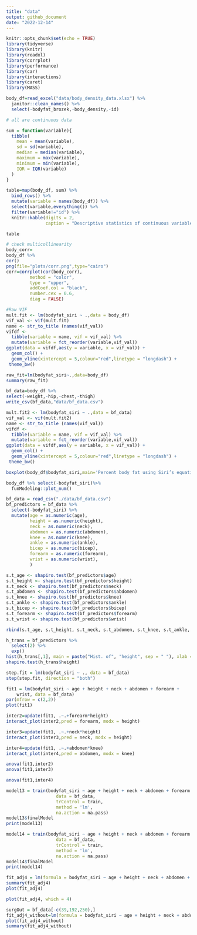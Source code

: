 ```yaml
---
title: "data"
output: github_document
date: "2022-12-14"
---
```


```r
knitr::opts_chunk$set(echo = TRUE)
library(tidyverse)
library(knitr)
library(readxl)
library(corrplot)
library(performance)
library(car)
library(interactions)
library(caret)
library(MASS)
```


```r
body_df=read_excel("data/body_density_data.xlsx") %>%
  janitor::clean_names() %>%
  select(-bodyfat_brozek,-body_density,-id)
```

```r
# all are continuous data

sum = function(variable){
  tibble(
    mean = mean(variable),
    sd = sd(variable),
    median = median(variable),
    maximum = max(variable),
    minimum = min(variable),
    IQR = IQR(variable)
  )
}

table=map(body_df, sum) %>% 
  bind_rows() %>% 
  mutate(variable = names(body_df)) %>% 
  select(variable,everything()) %>% 
  filter(variable!="id") %>%
  knitr::kable(digits = 2, 
               caption = "Descriptive statistics of continuous variables") 

table
```

```r
# check multicollinearity
body_corr=
body_df %>% 
cor() 
png(file="plots/corr.png",type="cairo")
corr=corrplot(cor(body_corr), 
         method = "color", 
         type = "upper",
         addCoef.col = "black", 
         number.cex = 0.6,
         diag = FALSE) 


```

```r

#Raw VIF
mult.fit <- lm(bodyfat_siri ~ .,data = body_df)
vif_val <- vif(mult.fit)
name <- str_to_title (names(vif_val))
vifdf <- 
  tibble(variable = name, vif = vif_val) %>%
  mutate(variable = fct_reorder(variable,vif_val))
ggplot(data = vifdf,aes(y = variable, x = vif_val)) +
  geom_col() +
  geom_vline(xintercept = 5,colour="red",linetype = "longdash") +
 theme_bw()


```

```r
raw_fit=lm(bodyfat_siri~.,data=body_df)
summary(raw_fit)
```

```r
bf_data=body_df %>%
select(-weight,-hip,-chest,-thigh) 
write_csv(bf_data,"data/bf_data.csv")

mult.fit2 <- lm(bodyfat_siri ~ .,data = bf_data)
vif_val <- vif(mult.fit2)
name <- str_to_title (names(vif_val))
vifdf <- 
  tibble(variable = name, vif = vif_val) %>%
  mutate(variable = fct_reorder(variable,vif_val))
ggplot(data = vifdf,aes(y = variable, x = vif_val)) +
  geom_col() +
  geom_vline(xintercept = 5,colour="red",linetype = "longdash") +
 theme_bw()


```

```r
boxplot(body_df$bodyfat_siri,main='Percent body fat using Siri’s equation')

```

```r
body_df %>% select(-bodyfat_siri)%>%
  funModeling::plot_num()
```

```r
bf_data = read_csv("./data/bf_data.csv") 
bf_predictors = bf_data %>% 
  select(-bodyfat_siri) %>% 
  mutate(age = as.numeric(age),
         height = as.numeric(height),
         neck = as.numeric(neck),
         abdomen = as.numeric(abdomen),
         knee = as.numeric(knee),
         ankle = as.numeric(ankle),
         bicep = as.numeric(bicep),
         forearm = as.numeric(forearm),
         wrist = as.numeric(wrist),
         )

s.t_age <- shapiro.test(bf_predictors$age) 
s.t_height <- shapiro.test(bf_predictors$height) 
s.t_neck <- shapiro.test(bf_predictors$neck) 
s.t_abdomen <- shapiro.test(bf_predictors$abdomen) 
s.t_knee <- shapiro.test(bf_predictors$knee) 
s.t_ankle <- shapiro.test(bf_predictors$ankle) 
s.t_bicep <- shapiro.test(bf_predictors$bicep) 
s.t_forearm <- shapiro.test(bf_predictors$forearm) 
s.t_wrist <- shapiro.test(bf_predictors$wrist) 

rbind(s.t_age, s.t_height, s.t_neck, s.t_abdomen, s.t_knee, s.t_ankle, s.t_bicep, s.t_forearm, s.t_wrist) 
```

```r
h_trans = bf_predictors %>% 
  select(2) %>%
  exp()
hist(h_trans[,1], main = paste("Hist. of", "height", sep = " "), xlab = "height")
shapiro.test(h_trans$height) 
```

```r
step.fit = lm(bodyfat_siri ~ ., data = bf_data)
step(step.fit, direction = "both")
```

```r
fit1 = lm(bodyfat_siri ~ age + height + neck + abdomen + forearm + 
    wrist, data = bf_data)
par(mfrow = c(2,2))
plot(fit1)
```

```r

inter2=update(fit1, .~.+forearm*height)
interact_plot(inter2,pred = forearm, modx = height) 

inter3=update(fit1, .~.+neck*height)
interact_plot(inter3,pred = neck, modx = height) 

inter4=update(fit1, .~.+abdomen*knee)
interact_plot(inter4,pred = abdomen, modx = knee) 

anova(fit1,inter2)
anova(fit1,inter3)

anova(fit1,inter4)


```

```r

model13 = train(bodyfat_siri ~ age + height + neck + abdomen + forearm + wrist + height*neck ,
                   data = bf_data,
                   trControl = train,
                   method = 'lm',
                   na.action = na.pass)
model13$finalModel
print(model13)

model14 = train(bodyfat_siri ~ age + height + neck + abdomen + forearm + wrist + abdomen*knee ,
                   data = bf_data,
                   trControl = train,
                   method = 'lm',
                   na.action = na.pass)
model14$finalModel
print(model14)

```

```r
fit_adj4 = lm(formula = bodyfat_siri ~ age + height + neck + abdomen + forearm + wrist + abdomen*knee, data = bf_data)
summary(fit_adj4)
plot(fit_adj4)

plot(fit_adj4, which = 4)

surgOut = bf_data[-c(39,192,250),]
fit_adj4_without=lm(formula = bodyfat_siri ~ age + height + neck + abdomen + forearm + wrist + abdomen*knee,data=surgOut)
plot(fit_adj4_without)
summary(fit_adj4_without)
```